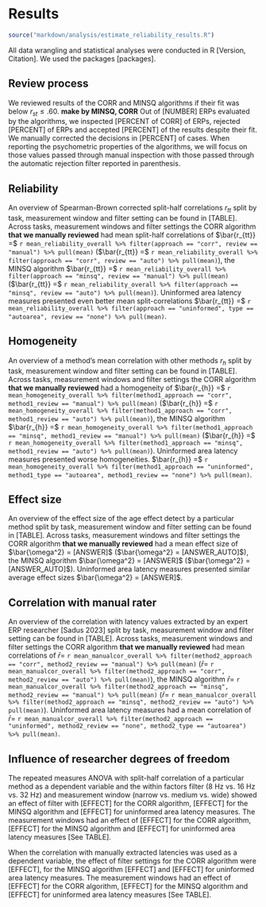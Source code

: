 # Results
```r
source("markdown/analysis/estimate_reliability_results.R")
```

All data wrangling and statistical analyses were conducted in R [Version, Citation]. We used the packages [packages]. 

## Review process
We reviewed results of the CORR and MINSQ algorithms if their fit was below $r_{st} \le .60$. **make by MINSQ, CORR** Out of [NUMBER] ERPs evaluated by the algorithms, we inspected [PERCENT of CORR] of ERPs, rejected [PERCENT] of ERPs and accepted [PERCENT] of the results despite their fit. We manually corrected the decisions in [PERCENT] of cases. When reporting the psychometric properties of the algorithms, we will focus on those values passed through manual inspection with those passed through the automatic rejection filter reported in parenthesis.

## Reliability
An overview of Spearman-Brown corrected split-half correlations $r_{tt}$ split by task, measurement window and filter setting can be found in [TABLE]. Across tasks, measurement windows and filter settings the CORR algorithm **that we manually reviewed** had mean split-half correlations of $\bar{r_{tt}} =$ `r mean_reliability_overall %>% filter(approach == "corr", review == "manual") %>% pull(mean)` ($\bar{r_{tt}} =$ `r mean_reliability_overall %>% filter(approach == "corr", review == "auto") %>% pull(mean)`), the MINSQ algorithm $\bar{r_{tt}} =$ `r mean_reliability_overall %>% filter(approach == "minsq", review == "manual") %>% pull(mean)` ($\bar{r_{tt}} =$ `r mean_reliability_overall %>% filter(approach == "minsq", review == "auto") %>% pull(mean)`). Uninformed area latency measures presented even better mean split-correlations $\bar{r_{tt}} =$ `r mean_reliability_overall %>% filter(approach == "uninformed", type == "autoarea", review == "none") %>% pull(mean)`. 

## Homogeneity
An overview of a method's mean correlation with other methods $r_h$ split by task, measurement window and filter setting can be found in [TABLE]. Across tasks, measurement windows and filter settings the CORR algorithm **that we manually reviewed** had a homogeneity of $\bar{r_{h}} =$ `r mean_homogeneity_overall %>% filter(method1_approach == "corr", method1_review == "manual") %>% pull(mean)` ($\bar{r_{h}} =$ `r mean_homogeneity_overall %>% filter(method1_approach == "corr", method1_review == "auto") %>% pull(mean)`), the MINSQ algorithm $\bar{r_{h}} =$ `r mean_homogeneity_overall %>% filter(method1_approach == "minsq", method1_review == "manual") %>% pull(mean)` ($\bar{r_{h}} =$ `r mean_homogeneity_overall %>% filter(method1_approach == "minsq", method1_review == "auto") %>% pull(mean)`). Uninformed area latency measures presented worse homogeneities. $\bar{r_{h}} =$ `r mean_homogeneity_overall %>% filter(method1_approach == "uninformed", method1_type == "autoarea", method1_review == "none") %>% pull(mean)`.

## Effect size
An overview of the effect size of the age effect detect by a particular method split by task, measurement window and filter setting can be found in [TABLE]. Across tasks, measurement windows and filter settings the CORR algorithm **that we manually reviewed** had a mean effect size of $\bar{\omega^2} = [ANSWER]$ ($\bar{\omega^2} = [ANSWER_AUTO]$), the MINSQ algorithm $\bar{\omega^2} = [ANSWER]$ ($\bar{\omega^2} = [ANSWER_AUTO]$). Uninformed area latency measures presented similar average effect sizes $\bar{\omega^2} = [ANSWER]$. 

## Correlation with manual rater
An overview of the correlation with latency values extracted by an expert ERP researcher [Sadus 2023] split by task, measurement window and filter setting can be found in [TABLE]. Across tasks, measurement windows and filter settings the CORR algorithm **that we manually reviewed** had mean correlations of $\bar{r} =$ `r mean_manualcor_overall %>% filter(method2_approach == "corr", method2_review == "manual") %>% pull(mean)` ($\bar{r} =$ `r mean_manualcor_overall %>% filter(method2_approach == "corr", method2_review == "auto") %>% pull(mean)`), the MINSQ algorithm $\bar{r} =$ `r mean_manualcor_overall %>% filter(method2_approach == "minsq", method2_review == "manual") %>% pull(mean)` ($\bar{r} =$ `r mean_manualcor_overall %>% filter(method2_approach == "minsq", method2_review == "auto") %>% pull(mean)`). Uninformed area latency measures had a mean correlation of $\bar{r} =$ `r mean_manualcor_overall %>% filter(method2_approach == "uninformed", method2_review == "none", method2_type == "autoarea") %>% pull(mean)`.

## Influence of researcher degrees of freedom
The repeated measures ANOVA with split-half correlation of a particular method as a dependent variable and the within factors filter (8 Hz vs. 16 Hz vs. 32 Hz) and measurement window (narrow vs. medium vs. wide) showed an effect of filter with [EFFECT] for the CORR algorithm, [EFFECT] for the MINSQ algorithm and [EFFECT] for uninformed area latency measures. The measurement windows had an effect of [EFFECT] for the CORR algorithm, [EFFECT] for the MINSQ algorithm and [EFFECT] for uninformed area latency measures [See TABLE].

When the correlation with manually extracted latencies was used as a dependent variable, the effect of filter settings for the CORR algorithm were [EFFECT], for the MINSQ algorithm [EFFECT] and [EFFECT] for uninformed area latency measures. The measurement windows had an effect of [EFFECT] for the CORR algorithm, [EFFECT] for the MINSQ algorithm and [EFFECT] for uninformed area latency measures [See TABLE].

